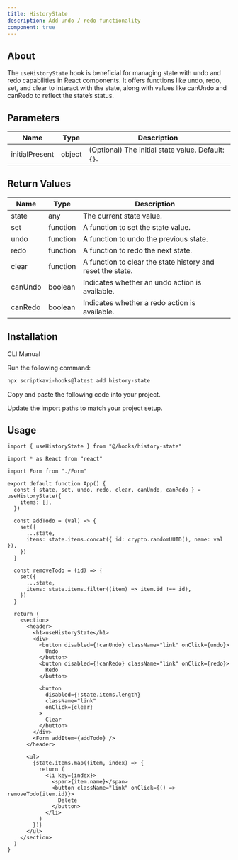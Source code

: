 ```yaml
---
title: HistoryState
description: Add undo / redo functionality
component: true
---
```


## About

The `useHistoryState` hook is beneficial for managing state with undo and redo capabilities in React components. It offers functions like undo, redo, set, and clear to interact with the state, along with values like canUndo and canRedo to reflect the state’s status.

## Parameters

| Name           | Type   | Description                                        |
| -------------- | ------ | -------------------------------------------------- |
| initialPresent | object | (Optional) The initial state value. Default: `{}`. |

## Return Values

| Name    | Type     | Description                                                |
| ------- | -------- | ---------------------------------------------------------- |
| state   | any      | The current state value.                                   |
| set     | function | A function to set the state value.                         |
| undo    | function | A function to undo the previous state.                     |
| redo    | function | A function to redo the next state.                         |
| clear   | function | A function to clear the state history and reset the state. |
| canUndo | boolean  | Indicates whether an undo action is available.             |
| canRedo | boolean  | Indicates whether a redo action is available.              |

## Installation

<Tabs defaultValue="cli">

<TabsList>
  <TabsTrigger value="cli">CLI</TabsTrigger>
  <TabsTrigger value="manual">Manual</TabsTrigger>
</TabsList>

<TabsContent value="cli">

<Steps>

<Step>Run the following command:</Step>

```bash
npx scriptkavi-hooks@latest add history-state
```

</Steps>

</TabsContent>

<TabsContent value="manual">

<Steps>

<Step>Copy and paste the following code into your project.</Step>

<ComponentSource name="history-state" />

<Step>Update the import paths to match your project setup.</Step>

</Steps>

</TabsContent>

</Tabs>

## Usage

```tsx
import { useHistoryState } from "@/hooks/history-state"
```

```tsx
import * as React from "react"

import Form from "./Form"

export default function App() {
  const { state, set, undo, redo, clear, canUndo, canRedo } = useHistoryState({
    items: [],
  })

  const addTodo = (val) => {
    set({
      ...state,
      items: state.items.concat({ id: crypto.randomUUID(), name: val }),
    })
  }

  const removeTodo = (id) => {
    set({
      ...state,
      items: state.items.filter((item) => item.id !== id),
    })
  }

  return (
    <section>
      <header>
        <h1>useHistoryState</h1>
        <div>
          <button disabled={!canUndo} className="link" onClick={undo}>
            Undo
          </button>
          <button disabled={!canRedo} className="link" onClick={redo}>
            Redo
          </button>

          <button
            disabled={!state.items.length}
            className="link"
            onClick={clear}
          >
            Clear
          </button>
        </div>
        <Form addItem={addTodo} />
      </header>

      <ul>
        {state.items.map((item, index) => {
          return (
            <li key={index}>
              <span>{item.name}</span>
              <button className="link" onClick={() => removeTodo(item.id)}>
                Delete
              </button>
            </li>
          )
        })}
      </ul>
    </section>
  )
}
```

